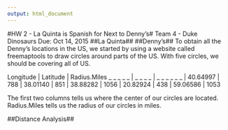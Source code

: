 ```yaml
---
output: html_document
---
```


#HW 2 - La Quinta is Spanish for Next to Denny's#
Team 4 - Duke Dinosaurs \newline
Due: Oct 14, 2015 \newline
##La Quinta##
##Denny's##
To obtain all the Denny's locations in the US, we started by using a website called freemaptools to draw circles around parts of the US. With five circles, we should be covering all of US.

   Longitude | Latitude | Radius.Miles\newline
  _ _ _ _ _  | _ _ _ _  | _ _ _ _ _ _ \newline
  -113.90625 | 40.64997 |       788\newline
   -95.44922 | 38.01140 |       851\newline
   -84.90234 | 38.88282 |      1056\newline
  -157.14844 | 20.82924 |       438\newline
  -141.67969 | 59.06586 |      1053\newline
  
The first two columns tells us where the center of our circles are located. Radius.Miles tells us the radius of our circles in miles.\newline

##Distance Analysis##